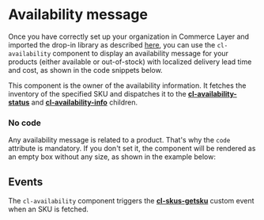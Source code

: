 
<Meta
  title={meta.title}
  argTypes={meta.argTypes}
/>

# Availability message

Once you have correctly set up your organization in Commerce Layer and imported the drop-in library as described [here](?path=/docs/getting-started--page), you can use the `cl-availability` component to display an availability message for your products (either available or out-of-stock) with localized delivery lead time and cost, as shown in the code snippets below.

This component is the owner of the availability information. It fetches the inventory of the specified SKU and dispatches it to the [**cl-availability-status**](?path=/docs/components-availability-cl-availability-status--basic) and [**cl-availability-info**](?path=/docs/components-availability-cl-availability-info--basic) children.

<Canvas withSource="open">
  <Story story={Basic} name="Basic" />
</Canvas>

<ArgsTable story="Basic" />

### No code

Any availability message is related to a product. That's why the `code` attribute is mandatory. If you don't set it, the component will be rendered as an empty box without any size, as shown in the example below:

<Canvas withSource="open">
  <Story story={WithoutAttributes} name="No code" />
</Canvas>

## Events

The `cl-availability` component triggers the [**cl-skus-getsku**](?path=/docs/events--page#cl-skus-getsku) custom event when an SKU is fetched.
